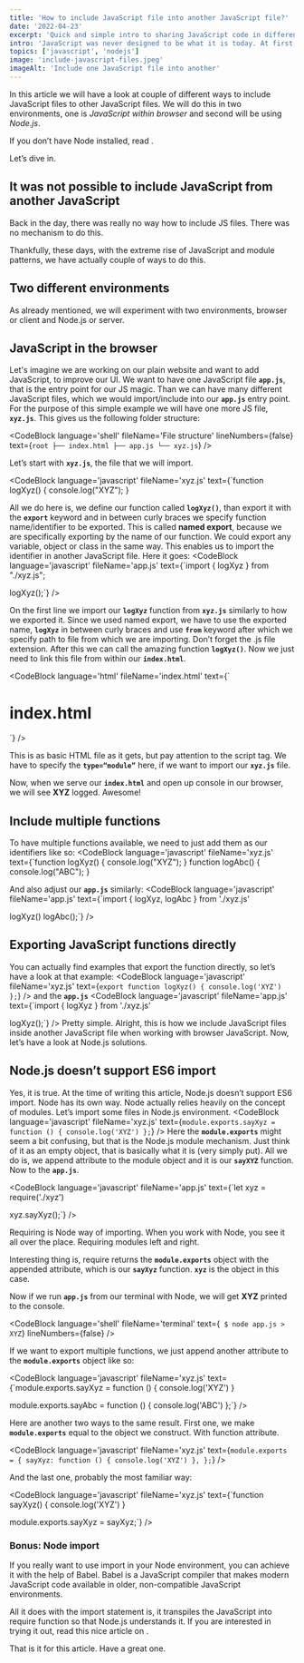 ```yaml
---
title: 'How to include JavaScript file into another JavaScript file?'
date: '2022-04-23'
excerpt: 'Quick and simple intro to sharing JavaScript code in different files. Importing and exporting code in JavaScript can get confusing, especially when working on server and client.'
intro: 'JavaScript was never designed to be what it is today. At first, it was suppose to add tiny dynamic features to websites. Today we can build complete software solutions just with JavaScript. That is why we did not even had way to share code between two files. Let`s look at couple ways how to do it modern JavaScript.'
topics: ['javascript', 'nodejs']
image: 'include-javascript-files.jpeg'
imageAlt: 'Include one JavaScript file into another'
---
```


In this article we will have a look at couple of different ways to include JavaScript files to other JavaScript files. We will do this in two environments, one is _JavaScript within browser_ and second will be using _Node.js_.

If you don’t have Node installed, read <MdLinkInternal url='/articles/5-ways-to-install-nodejs-in-2022' text='how to install Node.js here'/>.

Let’s dive in.

## It was not possible to include JavaScript from another JavaScript

Back in the day, there was really no way how to include JS files. There was no mechanism to do this.

Thankfully, these days, with the extreme rise of JavaScript and module patterns, we have actually couple of ways to do this.

## Two different environments

As already mentioned, we will experiment with two environments, browser or client and Node.js or server.

## JavaScript in the browser

Let's imagine we are working on our plain website and want to add JavaScript, to improve our UI. We want to have one JavaScript file **`app.js`**, that is the entry point for our JS magic. Than we can have many different JavaScript files, which we would import/include into our **`app.js`** entry point. For the purpose of this simple example we will have one more JS file, **`xyz.js`**. This gives us the following folder structure:

<CodeBlock
	language='shell'
	fileName='File structure'
	lineNumbers={false}
	text={`root
├── index.html
├── app.js
└── xyz.js`}
/>

Let’s start with **`xyz.js`**, the file that we will import.

<CodeBlock language='javascript' fileName='xyz.js' 
text={`function logXyz() {
	console.log("XYZ");
}

All we do here is, we define our function called **`logXyz()`**, than export it with the **`export`** keyword and in between curly braces we specify function name/identifier to be exported. This is called **named export**, because we are specifically exporting by the name of our function. We could export any variable, object or class in the same way.
This enables us to import the identifier in another JavaScript file. Here it goes:
<CodeBlock
	language='javascript'
	fileName='app.js'
	text={`import { logXyz } from "./xyz.js";

logXyz();`} />

On the first line we import our **`logXyz`** function from **`xyz.js`** similarly to how we exported it. Since we used named export, we have to use the exported name, **`logXyz`** in between curly braces and use **`from`** keyword after which we specify path to file from which we are importing. Don’t forget the .js file extension. After this we can call the amazing function **`logXyz()`**. Now we just need to link this file from within our **`index.html`**.

<CodeBlock
	language='html'
	fileName='index.html'
	text={`
<!DOCTYPE html>
<html>
	<head>
		<title>Include JS into JS</title>
	</head>
	<body>
		<h1>index.html</h1>
		<script src="app.js" type="module"></script>
	</body>
</html>
`}
/>

This is as basic HTML file as it gets, but pay attention to the script tag. We have to specify the **`type=“module”`** here, if we want to import our **`xyz.js`** file.

<Note text="To run these examples, you will need to serve these files from server. You can install Live Server extension on your VSCode on the link below:" />
<MdLink url='https://marketplace.visualstudio.com/items?itemName=ritwickdey.LiveServer' text='VSCode extension called Live Server' />

Now, when we serve our **`index.html`** and open up console in our browser, we will see **XYZ** logged. Awesome!

## Include multiple functions
To have multiple functions available, we need to just add them as our identifiers like so:
<CodeBlock language='javascript' fileName='xyz.js' text={`function logXyz() {
	console.log("XYZ");
}
function logAbc() {
	console.log("ABC");
}

And also adjust our **`app.js`** similarly:
<CodeBlock
	language='javascript'
	fileName='app.js'
	text={`import { logXyz, logAbc } from './xyz.js'

logXyz()
logAbc();`}
/>
## Exporting JavaScript functions directly
You can actually find examples that export the function directly, so let’s have a look at that example:
<CodeBlock
	language='javascript'
	fileName='xyz.js'
	text={`export function logXyz() {
	console.log('XYZ')
};`}
/>
and the **`app.js`**
<CodeBlock
	language='javascript'
	fileName='app.js'
	text={`import { logXyz } from './xyz.js'

logXyz();`}
/>
Pretty simple. Alright, this is how we include JavaScript files inside another JavaScript
file when working with browser JavaScript. Now, let’s have a look at Node.js solutions.
## Node.js doesn’t support ES6 import
Yes, it is true. At the time of writing this article, Node.js doesn’t support ES6 import. Node has its own way. Node actually relies heavily on the concept of modules.
Let’s import some files in Node.js environment.
<CodeBlock
	language='javascript'
	fileName='xyz.js'
	text={`module.exports.sayXyz = function () {
	console.log('XYZ')
};`}
/>
Here the **`module.exports`** might seem a bit confusing, but that is the Node.js module mechanism. Just think of it as an empty object, that is basically what it is (very simply put). All we do is, we append attribute to the module object and it is our **`sayXYZ`** function.
Now to the **`app.js`**.

<CodeBlock
	language='javascript'
	fileName='app.js'
	text={`let xyz = require('./xyz')

xyz.sayXyz();`}
/>

Requiring is Node way of importing. When you work with Node, you see it all over the place. Requiring modules left and right.

Interesting thing is, require returns the **`module.exports`** object with the appended attribute, which is our **`sayXyz`** function. **`xyz`** is the object in this case.

Now if we run **`app.js`** from our terminal with Node, we will get **XYZ** printed to the console.

<CodeBlock
	language='shell'
	fileName='terminal'
	text={`
	$ node app.js
	> XYZ`}
	lineNumbers={false}
/>

If we want to export multiple functions, we just append another attribute to the **`module.exports`** object like so:

<CodeBlock
	language='javascript'
	fileName='xyz.js'
	text={`module.exports.sayXyz = function () {
	console.log('XYZ')
}

module.exports.sayAbc = function () {
	console.log('ABC')
};`}
/>

Here are another two ways to the same result. First one, we make **`module.exports`** equal to the object we construct. With function attribute.

<CodeBlock
	language='javascript'
	fileName='xyz.js'
	text={`module.exports = {
	sayXyz: function () {
		console.log('XYZ')
	},
};`}
/>

And the last one, probably the most familiar way:

<CodeBlock
	language='javascript'
	fileName='xyz.js'
	text={`function sayXyz() {
	console.log('XYZ')
}

module.exports.sayXyz = sayXyz;`}
/>

### Bonus: Node import

If you really want to use import in your Node environment, you can achieve it with the help of Babel. Babel is a JavaScript compiler that makes modern JavaScript code available in older, non-compatible JavaScript environments.

All it does with the import statement is, it transpiles the JavaScript into require function so that Node.js understands it. If you are interested in trying it out, read this nice article on <MdLink url='https://timonweb.com/javascript/how-to-enable-ecmascript-6-imports-in-nodejs/' text='Enabling Import in Node.js' />.

That is it for this article. Have a great one.
